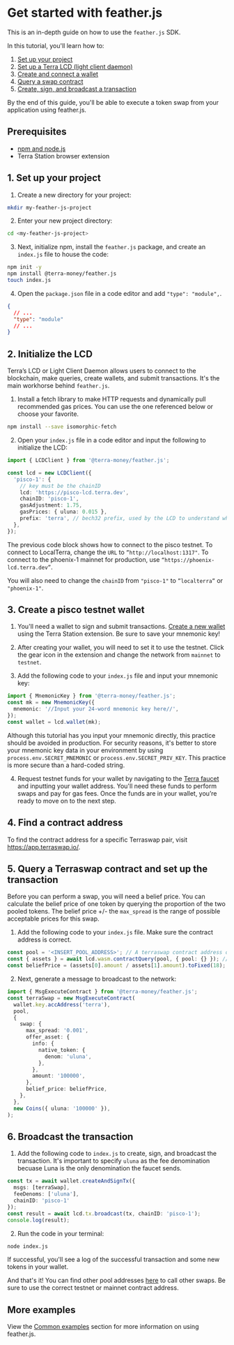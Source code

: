 
# Get started with feather.js

This is an in-depth guide on how to use the `feather.js` SDK.

In this tutorial, you'll learn how to:

1. [Set up your project](#1-set-up-your-project)
2. [Set up a Terra LCD (light client daemon)](#2-initialize-the-lcd)
3. [Create and connect a wallet](#3-create-a-pisco-testnet-wallet)
4. [Query a swap contract](#5-query-a-terraswap-contract-and-set-up-the-transaction)
5. [Create, sign, and broadcast a transaction](#6-broadcast-the-transaction)

By the end of this guide, you'll be able to execute a token swap from your application using feather.js.

## Prerequisites

- [npm and node.js](https://docs.npmjs.com/downloading-and-installing-node-js-and-npm)
- Terra Station browser extension

## 1. Set up your project

1. Create a new directory for your project:

```sh
mkdir my-feather-js-project
```

2. Enter your new project directory:

```sh
cd <my-feather-js-project>
```

3. Next, initialize npm, install the `feather.js` package, and create an `index.js` file to house the code:

```sh
npm init -y
npm install @terra-money/feather.js
touch index.js
```

4. Open the `package.json` file in a code editor and add `"type": "module",`.

```json
{
  // ...
  "type": "module"
  // ...
}
```

## 2. Initialize the LCD

Terra’s LCD or Light Client Daemon allows users to connect to the blockchain, make queries, create wallets, and submit transactions. It's the main workhorse behind `feather.js`.

1. Install a fetch library to make HTTP requests and dynamically pull recommended gas prices. You can use the one referenced below or choose your favorite.

```sh
npm install --save isomorphic-fetch
```

2. Open your `index.js` file in a code editor and input the following to initialize the LCD:

```ts
import { LCDClient } from '@terra-money/feather.js';

const lcd = new LCDClient({
  'pisco-1': {
    // key must be the chainID
    lcd: 'https://pisco-lcd.terra.dev',
    chainID: 'pisco-1',
    gasAdjustment: 1.75,
    gasPrices: { uluna: 0.015 },
    prefix: 'terra', // bech32 prefix, used by the LCD to understand which is the right chain to query
  },
});
```

<Admonition type="note" icon="📝" title="Switching to LocalTerra or the mainnet">

The previous code block shows how to connect to the pisco testnet. To connect to LocalTerra, change the `URL` to `”http://localhost:1317"`. To connect to the phoenix-1 mainnet for production, use `“https://phoenix-lcd.terra.dev”`.

You will also need to change the `chainID` from `"pisco-1"` to `”localterra”` or `"phoenix-1"`.

</Admonition>

## 3. Create a pisco testnet wallet

1. You'll need a wallet to sign and submit transactions. [Create a new wallet](../../learn/terra-station/Download/terra-station-extension.mdx) using the Terra Station extension. Be sure to save your mnemonic key!

2. After creating your wallet, you will need to set it to use the testnet. Click the gear icon in the extension and change the network from `mainnet` to `testnet`.

3. Add the following code to your `index.js` file and input your mnemonic key:

```ts
import { MnemonicKey } from '@terra-money/feather.js';
const mk = new MnemonicKey({
  mnemonic: '//Input your 24-word mnemonic key here//',
});
const wallet = lcd.wallet(mk);
```

<Admonition type="caution" icon="☢️" title="Mnemonic security">

Although this tutorial has you input your mnemonic directly, this practice should be avoided in production.
For security reasons, it's better to store your mnemonic key data in your environment by using `process.env.SECRET_MNEMONIC` or `process.env.SECRET_PRIV_KEY`. This practice is more secure than a hard-coded string.

</Admonition>

4. Request testnet funds for your wallet by navigating to the [Terra faucet](https://faucet.terra.money) and inputting your wallet address. You'll need these funds to perform swaps and pay for gas fees. Once the funds are in your wallet, you’re ready to move on to the next step.

## 4. Find a contract address

To find the contract address for a specific Terraswap pair, visit https://app.terraswap.io/.

## 5. Query a Terraswap contract and set up the transaction

Before you can perform a swap, you will need a belief price. You can calculate the belief price of one token by querying the proportion of the two pooled tokens. The belief price +/- the `max_spread` is the range of possible acceptable prices for this swap.

1. Add the following code to your `index.js` file. Make sure the contract address is correct.

```ts
const pool = '<INSERT_POOL_ADDRESS>'; // A terraswap contract address on pisco.
const { assets } = await lcd.wasm.contractQuery(pool, { pool: {} }); // Fetch the amount of each asset in the pool.
const beliefPrice = (assets[0].amount / assets[1].amount).toFixed(18); // Calculate belief price using proportion of pool balances.
```

2. Next, generate a message to broadcast to the network:

```ts
import { MsgExecuteContract } from '@terra-money/feather.js';
const terraSwap = new MsgExecuteContract(
  wallet.key.accAddress('terra'),
  pool,
  {
    swap: {
      max_spread: '0.001',
      offer_asset: {
        info: {
          native_token: {
            denom: 'uluna',
          },
        },
        amount: '100000',
      },
      belief_price: beliefPrice,
    },
  },
  new Coins({ uluna: '100000' }),
);
```

## 6. Broadcast the transaction

1. Add the following code to `index.js` to create, sign, and broadcast the transaction. It's important to specify `uluna` as the fee denomination becuase Luna is the only denomination the faucet sends.

```ts
const tx = await wallet.createAndSignTx({
  msgs: [terraSwap],
  feeDenoms: ['uluna'],
  chainID: 'pisco-1'
});
const result = await lcd.tx.broadcast(tx, chainID: 'pisco-1');
console.log(result);
```

2. Run the code in your terminal:

```sh
node index.js
```

If successful, you'll see a log of the successful transaction and some new tokens in your wallet.

And that's it! You can find other pool addresses [here](https://app.terraswap.io/) to call other swaps. Be sure to use the correct testnet or mainnet contract address.

## More examples

View the [Common examples](common-examples.mdx) section for more information on using feather.js.
